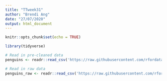 ```yaml
---
title: "TTweek31"
author: "Brendi Ang"
date: "27/07/2020"
output: html_document
---
```


```r
knitr::opts_chunk$set(echo = TRUE)
```

```r
library(tidyverse)
```

```r
# Read in pre-cleaned data
penguins <- readr::read_csv('https://raw.githubusercontent.com/rfordatascience/tidytuesday/master/data/2020/2020-07-28/penguins.csv')

# Read in raw data
penguins_raw <- readr::read_csv('https://raw.githubusercontent.com/rfordatascience/tidytuesday/master/data/2020/2020-07-28/penguins_raw.csv')
```


